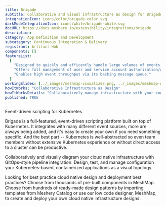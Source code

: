 ```yaml
---
title: Brigade
subtitle: Collaborative and visual infrastructure as design for Brigade
integrationIcon: icons/color/brigade-color.svg
darkModeIntegrationIcon: icons/white/brigade-white.svg
docURL: https://docs.meshery.io/extensibility/integrations/brigade
description:
category: App Definition and Development
subcategory: Continuous Integration & Delivery
registrant: Artifact Hub
components: []
featureList:
  [
    "Designed to quickly and efficently handle large volumes of events.",
    "Offers full management of user and service account authorization/authentication.",
    "Enables high event throughput via its backing message queue."
  ]
workingSlides: [../_images/meshmap-visualizer.png, ../_images/meshmap-designer.png]
howItWorks: "Collaborative Infrastructure as Design"
howItWorksDetails: "Collaboratively manage infrastructure with your coworkers synchronously sharing the same designs."
published: TRUE
---
```


<p>Event-driven scripting for Kubernetes</p>
<p>
  Brigade is a full-featured, event-driven scripting platform built on top of Kubernetes. It
  integrates with many different event sources, more are always being added, and it's easy to create
  your own if you need something specific. And the best part -- Kubernetes is well-abstracted so
  even team members without extensive Kubernetes experience or without direct access to a cluster
  can be productive.
</p>
<p>
  Collaboratively and visually diagram your cloud native infrastructure with GitOps-style pipeline
  integration. Design, test, and manage configuration your Kubernetes-based, containerized
  applications as a visual topology.
</p>
<p>
  Looking for best practice cloud native design and deployment best practices? Choose from thousands
  of pre-built components in MeshMap. Choose from hundreds of ready-made design patterns by
  importing templates from Meshery Catalog or use our low code designer, MeshMap, to create and
  deploy your own cloud native infrastructure designs.
</p>

